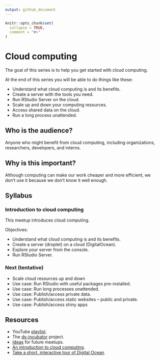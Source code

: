 ```yaml
---
output: github_document
---
```


```r
knitr::opts_chunk$set(
  collapse = TRUE,
  comment = "#>"
)
```

# Cloud computing

The goal of this series is to help you get started with cloud computing.

At the end of this series you will be able to do things like these:

* Understand what cloud computing is and its benefits.
* Create a server with the tools you need.
* Run RStudio Server on the cloud.
* Scale up and down your computing resources.
* Access shared data on the cloud.
* Run a long process unattended.

## Who is the audience?

Anyone who might benefit from cloud computing, including organizations,
researchers, developers, and interns.

## Why is this important?

Although computing can make our work cheaper and more efficient, we
don't use it because we don't know it well enough.

## Syllabus

### Introduction to cloud computing 

This meetup introduces cloud computing.

Objectives:

* Understand what cloud computing is and its benefits.
* Create a server (droplet) on a cloud (DigitalOcean).
* Explore your server from the console.
* Run RStudio Server. 

### Next (tentative)

* Scale cloud resources up and down
* Use case: Run RStudio with useful packages pre-installed.
* Use case: Run long processes unattended.
* Use case: Publish/access private data.
* Use case: Publish/access static websites -- public and private.
* Use case: Publish/access shiny apps

## Resources

* YouTube [playlist](https://bit.ly/ds-incubator-videos).
* The
[ds-incubator](https://github.com/2DegreesInvesting/ds-incubator#ds-incubator)
project.
* [Ideas](https://bit.ly/dsi-ideas) for future meetups.
* [An introduction to cloud computing](https://www.digitalocean.com/community/tutorials/a-general-introduction-to-cloud-computing).
* [Take a short, interactive tour of Digital Ocean](https://www.digitalocean.com/try/developer-brand#tour).
